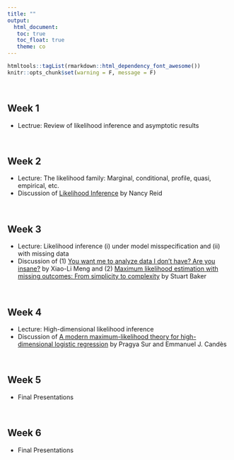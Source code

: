 ```yaml
---
title: ""
output: 
  html_document:
   toc: true
   toc_float: true
   theme: co
---
```


```r
htmltools::tagList(rmarkdown::html_dependency_font_awesome())
knitr::opts_chunk$set(warning = F, message = F)
```
<br>


## Week 1
  - Lectrue: Review of likelihood inference and asymptotic results

<br>

## Week 2
  - Lecture: The likelihood family: Marginal, conditional, profile, quasi, empirical, etc. 
  - Discussion of [Likelihood Inference](https://utstat.toronto.edu/reid/research/likelihood-final.pdf) by Nancy Reid

<br>

## Week 3
  - Lecture: Likelihood inference (i) under model misspecification and (ii) with missing data
  - Discussion of (1) [You want me to analyze data I don't have? Are you insane?](https://www.ncbi.nlm.nih.gov/pmc/articles/PMC4198883/) by Xiao-Li Meng and (2) [Maximum likelihood estimation with missing outcomes: From simplicity to complexity](https://www.ncbi.nlm.nih.gov/pmc/articles/PMC6879193/) by Stuart Baker

<br>

## Week 4
  - Lecture: High-dimensional likelihood inference 
  - Discussion of [A modern maximum-likelihood theory for high-dimensional logistic regression](https://www-pnas-org.myaccess.library.utoronto.ca/doi/pdf/10.1073/pnas.1810420116) by Pragya Sur and Emmanuel J. Candès 

<br>

## Week 5

- Final Presentations

<br>

## Week 6
- Final Presentations



<!-- https://utstat.toronto.edu/reid/research/Carrasco-R-published.pdf -->


